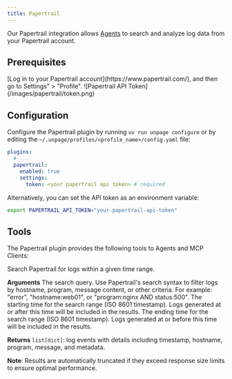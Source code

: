 ```yaml
---
title: Papertrail
---
```


Our Papertrail integration allows [Agents](/concepts/agents) to search and analyze
log data from your Papertrail account.

## Prerequisites
<Steps>
  <Step title="Open your Papertrail profile">
    [Log in to your Papertrail account](https://www.papertrail.com/), and then
    go to Settings" > "Profile".
  </Step>
  <Step title="Copy your API Token">
    ![Papertrail API Token](/images/papertrail/token.png)
  </Step>
</Steps>


## Configuration
Configure the Papertrail plugin by running `uv run unpage configure` or by editing
the `~/.unpage/profiles/<profile_name>/config.yaml` file:

```yaml
plugins:
  # ...
  papertrail:
    enabled: true
    settings:
      token: <your papertrail api token> # required
```

Alternatively, you can set the API token as an environment variable:

```bash
export PAPERTRAIL_API_TOKEN="your-papertrail-api-token"
```


## Tools
The Papertrail plugin provides the following tools to Agents and MCP Clients:

<Card title="search_logs">
  Search Papertrail for logs within a given time range.

  **Arguments**
  <ParamField path="query" type="string" required>
    The search query. Use Papertrail's search syntax to filter logs by hostname,
    program, message content, or other criteria. For example: "error", "hostname:web01",
    or "program:nginx AND status:500".
  </ParamField>
  <ParamField path="min_time" type="datetime" required>
    The starting time for the search range (ISO 8601 timestamp). Logs generated
    at or after this time will be included in the results.
  </ParamField>
  <ParamField path="max_time" type="datetime" required>
    The ending time for the search range (ISO 8601 timestamp). Logs generated
    at or before this time will be included in the results.
  </ParamField>

  **Returns** `list[dict]`: log events with details including timestamp, hostname, program, message, and metadata.

  **Note**: Results are automatically truncated if they exceed response size limits to ensure optimal performance.
</Card>
